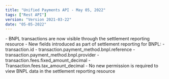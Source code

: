 ```yaml
---
title: "Unified Payments API - May 05, 2022"
tags: ["Rest API"]
version: "Version 2021-03-22"
date: "05-05-2022"
---
```


<ReleaseNoteSection title="Settlement Reporting for Buy Now Pay Later (BNPL)">
    <ReleaseNoteDetail type="added">
        - BNPL transactions are now visible through the settlement reporting resource
        - New fields introduced as part of settlement reporting for BNPL:
            - transaction.id
            - transaction.payment_method.bnpl.reference
            - transaction.payment_method.bnpl.provider
            - transaction.fees.fixed_amount_decimal
            - Transaction.fees.tax_amount_decimal
        - No new permission is required to view BNPL data in the settlement reporting resource
    </ReleaseNoteDetail>
</ReleaseNoteSection>